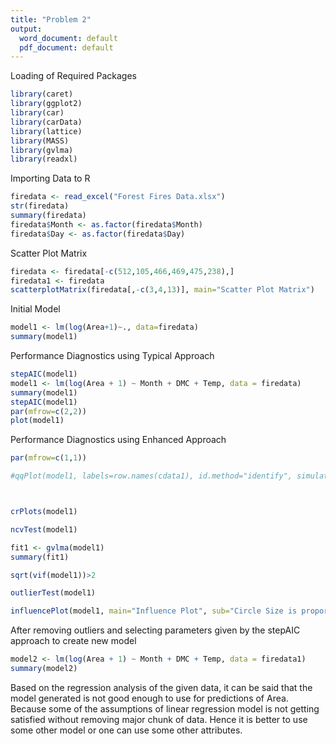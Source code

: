 ```yaml
---
title: "Problem 2"
output:
  word_document: default
  pdf_document: default
---
```

Loading of Required Packages
```r
library(caret)
library(ggplot2)
library(car)
library(carData)
library(lattice)
library(MASS)
library(gvlma)
library(readxl)
```

Importing Data to R

```r
firedata <- read_excel("Forest Fires Data.xlsx")
str(firedata)
summary(firedata)
firedata$Month <- as.factor(firedata$Month)
firedata$Day <- as.factor(firedata$Day)
```

Scatter Plot Matrix

```r
firedata <- firedata[-c(512,105,466,469,475,238),]
firedata1 <- firedata
scatterplotMatrix(firedata[,-c(3,4,13)], main="Scatter Plot Matrix")
```
Initial Model 

```r
model1 <- lm(log(Area+1)~., data=firedata)
summary(model1)
```
Performance Diagnostics using Typical Approach

```r

stepAIC(model1)
model1 <- lm(log(Area + 1) ~ Month + DMC + Temp, data = firedata)
summary(model1)
stepAIC(model1)
par(mfrow=c(2,2))
plot(model1)
```

Performance Diagnostics using Enhanced Approach
```r

par(mfrow=c(1,1))

#qqPlot(model1, labels=row.names(cdata1), id.method="identify", simulate=T, main="Q-Q Plot")



crPlots(model1)

ncvTest(model1)

fit1 <- gvlma(model1)
summary(fit1)

sqrt(vif(model1))>2

outlierTest(model1)

influencePlot(model1, main="Influence Plot", sub="Circle Size is proportional to Cook's distance")

```
After removing outliers and selecting parameters given by the stepAIC approach to create new model
```r
model2 <- lm(log(Area + 1) ~ Month + DMC + Temp, data = firedata1)
summary(model2)
```

Based on the regression analysis of the given data, it can be said that the model generated is not good enough to use for predictions of Area. Because some of the assumptions of linear regression model is not getting satisfied without removing major chunk of data. Hence it is better to use some other model or one can use some other attributes.